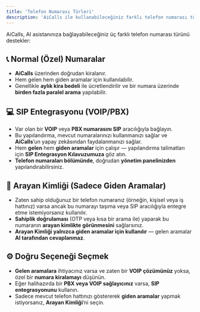 ```yaml
---
title: 'Telefon Numarası Türleri'
description: 'AiCalls ile kullanabileceğiniz farklı telefon numarası türleri hakkında bilgi edinin: özel numaralar, SIP entegrasyonu ve Arayan Kimliği'
---
```


AiCalls, AI asistanınıza bağlayabileceğiniz üç farklı telefon numarası türünü destekler:

## 📞 Normal (Özel) Numaralar

- **AiCalls** üzerinden doğrudan kiralanır.
- Hem gelen hem giden aramalar için kullanılabilir.
- Genellikle **aylık kira bedeli** ile ücretlendirilir ve bir numara üzerinde **birden fazla paralel arama** yapılabilir.

## 💻 SIP Entegrasyonu (VOIP/PBX)

- Var olan bir **VOIP** veya **PBX numarasını SIP** aracılığıyla bağlayın.
- Bu yapılandırma, mevcut numaralarınızı kullanmanızı sağlar ve **AiCalls**’un yapay zekâsından faydalanmanızı sağlar.
- Hem **gelen** hem **giden aramalar** için çalışır — yapılandırma talimatları için **SIP Entegrasyon Kılavuzumuza** göz atın.
- **Telefon numaraları bölümünde**, doğrudan **yönetim panelinizden** yapılandırabilirsiniz.

## 📱 Arayan Kimliği (Sadece Giden Aramalar)

- Zaten sahip olduğunuz bir telefon numaranız (örneğin, kişisel veya iş hattınız) varsa ancak bu numarayı taşıma veya SIP aracılığıyla entegre etme istemiyorsanız kullanılır.
- **Sahiplik doğrulaması** (OTP veya kısa bir arama ile) yaparak bu numaranın **arayan kimlikte görünmesini** sağlarsınız.
- **Arayan Kimliği yalnızca giden aramalar için kullanılır** — gelen aramalar **AI tarafından cevaplanmaz**.

## ⚙️ Doğru Seçeneği Seçmek

- **Gelen aramalara** ihtiyacınız varsa ve zaten bir **VOIP çözümünüz** yoksa, özel bir **numara kiralamayı** düşünün.
- Eğer halihazırda bir **PBX veya VOIP sağlayıcınız** varsa, **SIP entegrasyonunu** kullanın.
- Sadece mevcut telefon hattınızı göstererek **giden aramalar** yapmak istiyorsanız, **Arayan Kimliği**’ni seçin.
